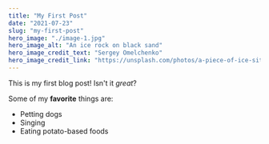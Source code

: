 ```yaml
---
title: "My First Post"
date: "2021-07-23"
slug: "my-first-post"
hero_image: "./image-1.jpg"
hero_image_alt: "An ice rock on black sand"
hero_image_credit_text: "Sergey Omelchenko"
hero_image_credit_link: "https://unsplash.com/photos/a-piece-of-ice-sitting-on-top-of-a-black-ground-dVNSI6bLtqU?utm_content=creditShareLink&utm_medium=referral&utm_source=unsplash"
---
```


This is my first blog post! Isn't it *great*?

Some of my **favorite** things are:

* Petting dogs
* Singing
* Eating potato-based foods